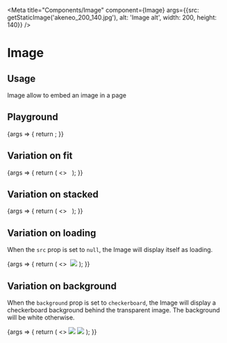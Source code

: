 
<Meta
  title="Components/Image"
  component={Image}
  args={{src: getStaticImage('akeneo_200_140.jpg'), alt: 'Image alt', width: 200, height: 140}}
/>

# Image

## Usage

Image allow to embed an image in a page

## Playground

<Canvas>
  <Story name="Standard">
    {args => {
      return <Image {...args} />;
    }}
  </Story>
</Canvas>

<ArgsTable story="Standard" />

## Variation on fit

<Canvas>
  <Story name="Fit">
    {args => {
      return (
        <>
          <Image {...args} fit="contain" />
          <Image {...args} fit="cover" />
        </>
      );
    }}
  </Story>
</Canvas>

## Variation on stacked

<Canvas>
  <Story name="Stack">
    {args => {
      return (
        <>
          <Image {...args} />
          <Image {...args} isStacked />
        </>
      );
    }}
  </Story>
</Canvas>

## Variation on loading

When the `src` prop is set to `null`, the Image will display itself as loading.

<Canvas>
  <Story name="Loading">
    {args => {
      return (
        <>
          <Image {...args} />
          <Image {...args} src={null} />
        </>
      );
    }}
  </Story>
</Canvas>

## Variation on background

When the `background` prop is set to `checkerboard`, the Image will display a checkerboard background behind the transparent image.
The background will be white otherwise.

<Canvas>
  <Story name="Background">
    {args => {
      return (
        <>
          <Image {...args} background="white" src="https://doodleipsum.com/200x140/outline?i=63527485e69dea481bb541d7f1da73fe" />
          <Image {...args} background="checkerboard" src="https://doodleipsum.com/200x140/outline?i=63527485e69dea481bb541d7f1da73fe" />
        </>
      );
    }}
  </Story>
</Canvas>
